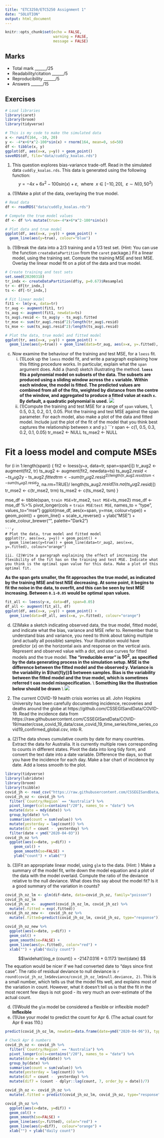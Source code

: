 ```yaml
---
title: "ETC3250/ETC5250 Assignment 1"
date: "SOLUTION"
output: html_document
---
```


```r
knitr::opts_chunk$set(echo = FALSE, 
                      warning = FALSE, 
                      message = FALSE)
```

## Marks

- Total mark ______/25
- Readability/citation  ______/5
- Reproducibility  ______/5
- Answers ______/15 

## Exercises

```r
# Load libraries
library(caret)
library(broom)
library(tidyverse)
```

```r
# This is my code to make the simulated data
x <- runif(164, -10, 20)
y <- -4*x+6*x^2-100*sin(x) + rnorm(164, mean=0, sd=50)
df <- tibble(x, y)
ggplot(df, aes(x=x, y=y)) + geom_point()
saveRDS(df, file="data/cuddly_koalas.rds")
```

1. This question explores bias-variance trade-off. Read in the simulated data `cuddly_koalas.rds`. This data is generated using the following function:
$$ y = -4x + 6x^2 - 100sin(x) + \varepsilon, ~~\text{where}~~x\in [-10, 20], ~~\varepsilon\sim N(0, 50^2)$$
a. (1)Make a plot of the data, overlaying the true model.
```r
# Read data
df <- readRDS("data/cuddly_koalas.rds")

# Compute the true model values
df <- df %>% mutate(true=-4*x+6*x^2-100*sin(x))

# Plot data and true model 
ggplot(df, aes(x=x, y=y)) + geom_point() +
  geom_line(aes(y=true), colour="blue")
```
b. (1)Break the data into a $2/3$ training and a $1/3$ test set. (Hint: You can use the function `createDataPartition` from the `caret` package.) Fit a linear model, using the training set. Compute the training MSE and test MSE. Overlay the linear model fit on a plot of the data and true model.
```r
# Create training and test sets
set.seed(20200318)
tr_indx <- createDataPartition(df$y, p=0.67)$Resample1
tr <- df[tr_indx,]
ts <- df[-tr_indx,]

# Fit linear model
fit1 <- lm(y~x, data=tr)
tr_aug <- augment(fit1, tr)
ts_aug <- augment(fit1, newdata=ts)
ts_aug$.resid <- ts_aug$y - ts_aug$.fitted
tr_mse <- sum(tr_aug$.resid^2)/length(tr_aug$.resid)
ts_mse <- sum(ts_aug$.resid^2)/length(ts_aug$.resid)

# Plot the data, true model and fitted model
ggplot(tr, aes(x=x, y=y)) + geom_point() +
  geom_line(aes(y=true)) + geom_line(data=tr_aug, aes(x=x, y=.fitted), colour="orange")
```

c. Now examine the behaviour of the training and test MSE, for a `loess` fit. 
    i. (1)Look up the `loess` model fit, and write a paragraph explaining how this fitting procedure works. In particular, explain what the `span` argument does. Add a (hand) sketch illustrating the method.
    **`loess` fits a polynomial model on subsets of the data. The subsets are produced using a sliding window across the `x` variable. Within each window, the model is fitted. The predicted values are combined from all of the fits, weighted by distance from the centre of the window, and aggregated to produce a fitted value at each `x`. By default, a quadratic polynomial is used.**
![](loess.png) 
    ii. (1)Compute the training and test MSE for a range of `span` values, 1, 0.5, 0.3, 0.2, 0.1, 0.05. Plot the training and test MSE against the span parameter. For each model, also make a plot of the data and fitted model. Include just the plot of the fit of the model that you think best captures the relationship between x and y.)
```r
span <- c(1, 0.5, 0.3, 0.2, 0.1, 0.05)
tr_mse2 <- NULL
ts_mse2 <- NULL

# Fit a loess model and compute MSEs
for (i in 1:length(span)) {
  fit2 <- loess(y~x, data=tr, span=span[i])
  tr_aug2 <- augment(fit2, tr)
  ts_aug2 <- augment(fit2, newdata=ts)
  ts_aug2$.resid <- ts_aug2$y - ts_aug2$.fitted
  trm <- sum(tr_aug2$.resid^2)/length(tr_aug2$.resid)
  tsm <- sum(ts_aug2$.resid^2, na.rm=TRUE)/
    length(ts_aug2$.resid[!is.na(ts_aug2$.resid)])
  tr_mse2 <- c(tr_mse2, trm)
  ts_mse2 <- c(ts_mse2, tsm)
}

mse_df <- tibble(span, `train MSE`=tr_mse2, `test MSE`=ts_mse2)
mse_df <- mse_df %>% pivot_longer(cols = `train MSE`:`test MSE`, names_to = "type", values_to="mse")
ggplot(mse_df, aes(x=span, y=mse, colour=type)) + 
  geom_point() +
  geom_line() + 
  scale_x_reverse() +
  ylab("MSE") +
  scale_colour_brewer("", palette="Dark2")
```
```r
# Plot the data, true model and fitted model
ggplot(tr, aes(x=x, y=y)) + geom_point() +
  geom_line(aes(y=true)) + geom_line(data=tr_aug2, aes(x=x, y=.fitted), colour="orange")
```
    iii. (2)Write a paragraph explaining the effect of increasing the flexibility of the fit has on the training and test MSE. Indicate what you think is the optimal span value for this data. Make a plot of this optimal fit.
**As the span gets smaller, the fit approaches the true model, as indicated by the training MSE and test NSE decreasing. At some point, it begins to fit the noise in the data, to overfit, and this can be seen by test MSE increasing. Between `0.1-0.05` would be optimal span values.**
```r
fit_all <- loess(y~x, data=df, span=0.05)
df_all <- augment(fit_all, df)
ggplot(df, aes(x=x, y=y)) + geom_point() +
  geom_line(data=df_all, aes(x=x, y=.fitted), colour="orange")
```
d. (2)Make a sketch indicating observed data, the true model, fitted model, and indicate what the bias, variance and MSE refer to. Remember that to understand bias and variance, you need to think about taking multiple (and actually all possible) samples. Your illustration would have predictor ($x$) on the horizontal axis and response on the vertical axis. Represent and observed value with a dot, and use curves for fitted models and the true model.
**The "irreducible error" is $50^2$, as specified by the data generating process in the simulation setup. MSE is the difference between the fitted model and the observed y. Variance is the variability in $\hat{f(y)}$ between samples. Bias is the variability between the fitted model and the true model, which is sometimes referred t oas model misspecification.** 
\\
**Something like the illustration below should be drawn**
\\
![](bias-variance.png)

2. The current COVID-19 health crisis worries us all. John Hopkins University has been carefully documenting incidence, recoveries and deaths around the globe at https://github.com/CSSEGISandData/COVID-19. Read the incidence data from https://raw.githubusercontent.com/CSSEGISandData/COVID-19/master/csse_covid_19_data/csse_covid_19_time_series/time_series_covid19_confirmed_global.csv, into R.

a. (2)The data shows cumulative counts by date for many countries. Extract the data for Australia. It is currently multiple rows corresponding to counts in different states. Pivot the data into long tidy form, and convert the text date into a date variable. Difference the days, so that you have the incidence for each day. Make a bar chart of incidence by date. Add a loess smooth to the plot.

```r
library(tidyverse)
library(lubridate)
library(broom)
library(tsibble)
covid_jh <- read_csv("https://raw.githubusercontent.com/CSSEGISandData/COVID-19/master/csse_covid_19_data/csse_covid_19_time_series/time_series_covid19_confirmed_global.csv")
covid_jh_oz <- covid_jh %>%
  filter(`Country/Region` == "Australia") %>%
  pivot_longer(cols=contains("/20"), names_to = "date") %>%
  mutate(date = mdy(date)) %>%
  group_by(date) %>%
  summarise(count = sum(value)) %>%
  mutate(yesterday = lag(count)) %>%
  mutate(dif = count -  yesterday) %>%
  filter(date < ymd("2020-04-03"))
covid_jh_oz %>%
  ggplot(aes(x=date, y=dif)) + 
    geom_col() +
    geom_smooth(se=FALSE) +
    ylab("count") + xlab("")
```

b. (3)Fit an appropriate linear model, using `glm` to the data. (Hint: ) Make a summary of the model fit, write down the model equation and a plot of the data with the model overlaid. Compute the ratio of the deviance relative to the null deviance. What does this say about the model fit? Is it a good summary of the variation in counts?

```r
covid_jh_oz_lm <- glm(dif~date, data=covid_jh_oz, family="poisson")
covid_jh_oz_lm
covid_jh_oz <-  augment(covid_jh_oz_lm, covid_jh_oz) %>%
  mutate(.fitted = exp(.fitted))
covid_jh_oz_new <-  covid_jh_oz %>% 
  mutate(.fitted=predict(covid_jh_oz_lm, covid_jh_oz, type="response"))

covid_jh_oz_new %>%
  ggplot(aes(x=date, y=dif)) + 
  geom_col() +
  geom_smooth(se=FALSE) +
  geom_line(aes(y=.fitted), color="red") +
  xlab("") + ylab("daily count") 
```
$$\widehat{\log_e (count)} = -2147.0316 + 0.1173 \text{date} $$
The equation would be nicer if we had converted date to "days since first case". The ratio of residual deviance to null deviance is `r  round(covid_jh_oz_lm$deviance/covid_jh_oz_lm$null.deviance, 2)`. This is a small number, which tells us that the model fits well, and explains most of the variation in count. However, what it doesn't tell us is that the fit in the most recent few days is not good - its very much an over-estimate of the actual count.

d. (1)Would the `glm` model be considered a flexible or inflexible model? **Inflexible**
e. (1)Use your model to predict the count for Apr  6. (The actual count for Apr 6 was 110.)
```r
predict(covid_jh_oz_lm, newdata=data.frame(date=ymd("2020-04-06")), type="response")
```

```r
# Check Apr 6 numbers
covid_jh_oz <- covid_jh %>%
  filter(`Country/Region` == "Australia") %>%
  pivot_longer(cols=contains("/20"), names_to = "date") %>%
  mutate(date = mdy(date)) %>%
  group_by(date) %>%
  summarise(count = sum(value)) %>%
  mutate(yesterday = lag(count)) %>%
  mutate(dif = count -  yesterday) %>%
  mutate(dif7 = (count - dplyr::lag(count, 7, order_by = date))/7)

covid_jh_oz <- covid_jh_oz %>%
  mutate(.fitted = predict(covid_jh_oz_lm, covid_jh_oz, type="response"))

covid_jh_oz %>%
  ggplot(aes(x=date, y=dif)) + 
  geom_col() +
  geom_smooth(se=FALSE) +
  geom_line(aes(y=.fitted), color="red") +
  geom_line(aes(y=dif7),  colour="orange") +
  xlab("") + ylab("daily count") 
```
